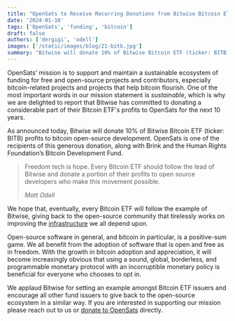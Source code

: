 ```yaml
---
title: "OpenSats to Receive Recurring Donations from Bitwise Bitcoin ETF Profits"
date: '2024-01-10'
tags: ['OpenSats', 'funding', 'bitcoin']
draft: false
authors: ['dergigi', 'odell']
images: ['/static/images/blog/21-bitb.jpg']
summary: "Bitwise will donate 10% of Bitwise Bitcoin ETF (ticker: BITB) profits to bitcoin open-source development."
---
```


OpenSats’ mission is to support and maintain a sustainable ecosystem of funding
for free and open-source projects and contributors, especially bitcoin-related
projects and projects that help bitcoin flourish. One of the most important
words in our mission statement is _sustainable_, which is why we are delighted to
report that Bitwise has committed to donating a considerable part of their
Bitcoin ETF's profits to OpenSats for the next 10 years.

As announced today, Bitwise will donate 10% of Bitwise Bitcoin ETF (ticker:
BITB) profits to bitcoin open-source development. OpenSats is one of the
recipients of this generous donation, along with Brink and the Human Rights
Foundation’s Bitcoin Development Fund.

> Freedom tech is hope. Every Bitcoin ETF should follow the lead of Bitwise and
> donate a portion of their profits to open source developers who make this
> movement possible.
>
><cite>Matt Odell</cite>

We hope that, eventually, every Bitcoin ETF will follow the example of Bitwise,
giving back to the open-source community that tirelessly works on improving the
[infrastructure] we all depend upon.

Open-source software in general, and bitcoin in particular, is a positive-sum
game. We all benefit from the adoption of software that is open and free as in
freedom. With the growth in bitcoin adoption and appreciation, it will become
increasingly obvious that using a sound, global, borderless, and programmable
monetary protocol with an incorruptible monetary policy is beneficial for
everyone who chooses to opt in.

We applaud Bitwise for setting an example amongst Bitcoin ETF issuers and
encourage all other fund issuers to give back to the open-source ecosystem in a
similar way. If you are interested in supporting our mission please reach out to
us or [donate to OpenSats][donate] directly.

[infrastructure]: /blog/bitcoin-infrastructure-this-decade
[donate]: /donate